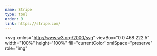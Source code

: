 ```yaml
---
name: Stripe
type: tool
order: 9
link: https://stripe.com/
---
```


<svg
  xmlns="http://www.w3.org/2000/svg"
  viewBox="0 0 468 222.5"
  width="100%"
  height="100%"
  fill="currentColor"
  xmlSpace="preserve"
  role="img"
>
  <path d="M414 113.4c0-25.6-12.4-45.8-36.1-45.8-23.8 0-38.2 20.2-38.2 45.6 0 30.1 17 45.3 41.4 45.3 11.9 0 20.9-2.7 27.7-6.5v-20c-6.8 3.4-14.6 5.5-24.5 5.5-9.7 0-18.3-3.4-19.4-15.2h48.9c0-1.3.2-6.5.2-8.9zm-49.4-9.5c0-11.3 6.9-16 13.2-16 6.1 0 12.6 4.7 12.6 16h-25.8zM301.1 67.6c-9.8 0-16.1 4.6-19.6 7.8l-1.3-6.2h-22v116.6l25-5.3.1-28.3c3.6 2.6 8.9 6.3 17.7 6.3 17.9 0 34.2-14.4 34.2-46.1-.1-29-16.6-44.8-34.1-44.8zm-6 68.9c-5.9 0-9.4-2.1-11.8-4.7l-.1-37.1c2.6-2.9 6.2-4.9 11.9-4.9 9.1 0 15.4 10.2 15.4 23.3 0 13.4-6.2 23.4-15.4 23.4zM223.8 61.7l25.1-5.4V36l-25.1 5.3zM223.8 69.3h25.1v87.5h-25.1zM196.9 76.7l-1.6-7.4h-21.6v87.5h25V97.5c5.9-7.7 15.9-6.3 19-5.2v-23c-3.2-1.2-14.9-3.4-20.8 7.4zM146.9 47.6l-24.4 5.2-.1 80.1c0 14.8 11.1 25.7 25.9 25.7 8.2 0 14.2-1.5 17.5-3.3V135c-3.2 1.3-19 5.9-19-8.9V90.6h19V69.3h-19l.1-21.7zM79.3 94.7c0-3.9 3.2-5.4 8.5-5.4 7.6 0 17.2 2.3 24.8 6.4V72.2c-8.3-3.3-16.5-4.6-24.8-4.6C67.5 67.6 54 78.2 54 95.9c0 27.6 38 23.2 38 35.1 0 4.6-4 6.1-9.6 6.1-8.3 0-18.9-3.4-27.3-8v23.8c9.3 4 18.7 5.7 27.3 5.7 20.8 0 35.1-10.3 35.1-28.2-.1-29.8-38.2-24.5-38.2-35.7z" />
</svg>
